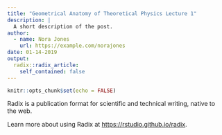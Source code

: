 ```yaml
---
title: "Geometrical Anatomy of Theoretical Physics Lecture 1"
description: |
  A short description of the post.
author:
  - name: Nora Jones
    url: https://example.com/norajones
date: 01-14-2019
output:
  radix::radix_article:
    self_contained: false
---
```


```r
knitr::opts_chunk$set(echo = FALSE)
```

Radix is a publication format for scientific and technical writing, native to the web.

Learn more about using Radix at <https://rstudio.github.io/radix>.

